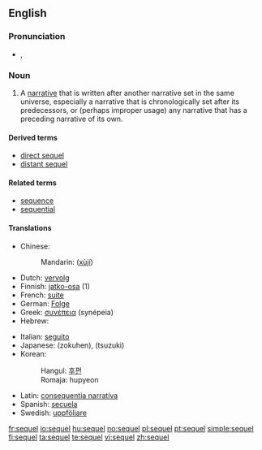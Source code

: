 ==English==

===Pronunciation===
* {{IPA|/ˈsiːkwəl/}}, {{SAMPA|/"si:kw@l/}}

===Noun===
{{en-noun}}

# {{narratology}} A [[narrative]] that is written after another narrative set in the same universe, especially a narrative that is chronologically set after its predecessors, or (perhaps improper usage) any narrative that has a preceding narrative of its own.

====Derived terms====
* [[direct sequel]]
* [[distant sequel]]

====Related terms====
* [[sequence]]
* [[sequential]]

====Translations====
{{trans-top|a narrative written after another narrative set in the same universe}}
* Chinese:
*: Mandarin: {{zh-ts|續集|续集}} ([[xùjí]])
* Dutch: [[vervolg]]
* Finnish: [[jatko-osa]] (1)
* French: [[suite]]
* German: [[Folge]]
* Greek: [[συνέπεια]] (synépeia)
* Hebrew: {{he-translation|המשך|hemsheikh}}
{{trans-mid}}
* Italian: [[seguito]]
* Japanese: {{Jpan|[[続編]]}} (zokuhen), {{Jpan|[[続き]]}} (tsuzuki)
* Korean:
*: Hangul: [[후편]]
*: Romaja: hupyeon
* Latin: [[consequentia narrativa]]
* Spanish: [[secuela]]
* Swedish: [[uppföljare]] {{c}}
{{trans-bottom}}

[[fr:sequel]]
[[io:sequel]]
[[hu:sequel]]
[[no:sequel]]
[[pl:sequel]]
[[pt:sequel]]
[[simple:sequel]]
[[fi:sequel]]
[[ta:sequel]]
[[te:sequel]]
[[vi:sequel]]
[[zh:sequel]]